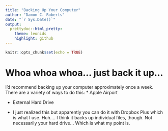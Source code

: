 ---
title: "Backing Up Your Computer"
author: "Damon C. Roberts"
date: "`r Sys.Date()`"
output:
  prettydoc::html_pretty:
    theme: leonids
    highlight: github
---

```{r setup, include=FALSE}
knitr::opts_chunk$set(echo = TRUE)
```

# Whoa whoa whoa... just back it up...
I'd recommend backing up your computer approximately once a week. There are a variety of ways to do this:
* Apple Airport

* External Hard Drive

* I just realized this but apparently you can do it with Dropbox Plus which is what I use. Huh.... I think it backs up individual files, though. Not necessarily your hard drive... Which is what my point is.
